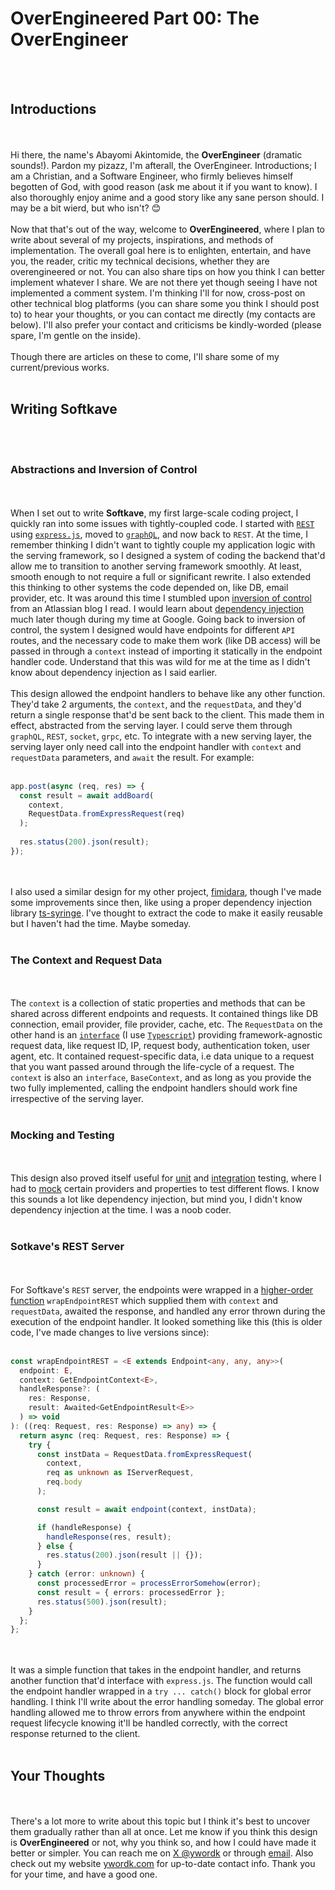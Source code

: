 # OverEngineered Part 00: The OverEngineer

<br></br>
## Introductions
<br></br>
Hi there, the name's Abayomi Akintomide, the **OverEngineer** (dramatic sounds!).
Pardon my pizazz, I'm afterall, the OverEngineer. Introductions; I am a Christian,
and a Software Engineer, who firmly believes himself begotten of God, with good reason
(ask me about it if you want to know). I also thoroughly enjoy anime and a good story
like any sane person should. I may be a bit wierd, but who isn't? 😊
<br></br>
Now that that's out of the way, welcome to **OverEngineered**, where I plan to
write about several of my projects, inspirations, and methods of implementation.
The overall goal here is to enlighten, entertain, and have you, the reader,
critic my technical decisions, whether they are overengineered or not. You can
also share tips on how you think I can better implement whatever I share. We are
not there yet though seeing I have not implemented a comment system. I'm
thinking I'll for now, cross-post on other technical blog platforms (you can
share some you think I should post to) to hear your thoughts, or you can contact
me directly (my contacts are below). I'll also prefer your contact and
criticisms be kindly-worded (please spare, I'm gentle on the inside).
<br></br>
Though there are articles on these to come, I'll share some of my current/previous
works.
<br></br>

## Writing Softkave

<br></br>
### Abstractions and Inversion of Control
<br></br>
When I set out to write **Softkave**, my first large-scale coding project, I quickly ran into some issues with tightly-coupled code. I started with [`REST`](https://en.wikipedia.org/wiki/Representational_state_transfer) using [`express.js`](https://expressjs.com/), moved to [`graphQL`](https://graphql.org/), and now back to `REST`. At the time, I remember thinking I didn't want to tightly couple my application logic with the serving framework, so I designed a system of coding the backend that'd allow me to transition to another serving framework smoothly. At least, smooth enough to not require a full or significant rewrite. I also extended this thinking to other systems the code depended on, like DB, email provider, etc. It was around this time I stumbled upon [inversion of control](https://en.wikipedia.org/wiki/Inversion_of_control) from an Atlassian blog I read. I would learn about [dependency injection](https://en.wikipedia.org/wiki/Dependency_injection) much later though during my time at Google. Going back to inversion of control, the system I designed would have endpoints for different `API` routes, and the necessary code to make them work (like DB access) will be passed in through a `context` instead of importing it statically in the endpoint handler code. Understand that this was wild for me at the time as I didn't know about dependency injection as I said earlier.
<br></br>
This design allowed the endpoint handlers to behave like any other function. They'd take 2 arguments, the `context`, and the `requestData`, and they'd return a single response that'd be sent back to the client. This made them in effect, abstracted from the serving layer. I could serve them through `graphQL`, `REST`, `socket`, `grpc`, etc. To integrate with a new serving layer, the serving layer only need call into the endpoint handler with `context` and `requestData` parameters, and `await` the result. For example:
<br></br>
```typescript
app.post(async (req, res) => {
  const result = await addBoard(
    context, 
    RequestData.fromExpressRequest(req)
  );
  
  res.status(200).json(result);
});
```
<br></br>
I also used a similar design for my other project, [fimidara](https://www.fimidara.com), though I've made some improvements since then, like using a proper dependency injection library [ts-syringe](https://github.com/microsoft/tsyringe). I've thought to extract the code to make it easily reusable but I haven't had the time. Maybe someday.
<br></br>

### The Context and Request Data

<br></br>
The `context` is a collection of static properties and methods that can be
shared across different endpoints and requests. It contained things like DB
connection, email provider, file provider, cache, etc. The `RequestData` on the
other hand is an
[`interface`](https://www.typescriptlang.org/docs/handbook/interfaces.html) (I
use [`Typescript`](https://www.typescriptlang.org/)) providing
framework-agnostic request data, like request ID, IP, request body,
authentication token, user agent, etc. It contained request-specific data, i.e
data unique to a request that you want passed around through the life-cycle of a
request. The `context` is also an `interface`, `BaseContext`, and as long as you
provide the two fully implemented, calling the endpoint handlers should work
fine irrespective of the serving layer.
<br></br>

### Mocking and Testing

<br></br>
This design also proved itself useful for
[unit](https://en.wikipedia.org/wiki/Unit_testing) and
[integration](https://en.wikipedia.org/wiki/Integration_testing) testing, where
I had to [mock](https://en.wikipedia.org/wiki/Mock_object) certain providers and
properties to test different flows. I know this sounds a lot like dependency
injection, but mind you, I didn't know dependency injection at the time. I was a
noob coder.
<br></br>

### Sotkave's REST Server

<br></br>
For Softkave's `REST` server, the endpoints were wrapped in a [higher-order
function](https://en.wikipedia.org/wiki/Higher-order_function)
`wrapEndpointREST` which supplied them with `context` and `requestData`, awaited
the response, and handled any error thrown during the execution of the endpoint
handler. It looked something like this (this is older code, I've made changes to
live versions since):
<br></br>

```typescript
const wrapEndpointREST = <E extends Endpoint<any, any, any>>(
  endpoint: E,
  context: GetEndpointContext<E>,
  handleResponse?: (
    res: Response,
    result: Awaited<GetEndpointResult<E>>
  ) => void
): ((req: Request, res: Response) => any) => {
  return async (req: Request, res: Response) => {
    try {
      const instData = RequestData.fromExpressRequest(
        context,
        req as unknown as IServerRequest,
        req.body
      );

      const result = await endpoint(context, instData);

      if (handleResponse) {
        handleResponse(res, result);
      } else {
        res.status(200).json(result || {});
      }
    } catch (error: unknown) {
      const processedError = processErrorSomehow(error);
      const result = { errors: processedError };
      res.status(500).json(result);
    }
  };
};
```

<br></br>
It was a simple function that takes in the endpoint handler, and returns another
function that'd interface with `express.js`. The function would call the
endpoint handler wrapped in a `try ... catch()` block for global error handling.
I think I'll write about the error handling someday. The global error handling
allowed me to throw errors from anywhere within the endpoint request lifecycle
knowing it'll be handled correctly, with the correct response returned to the
client.
<br></br>

## Your Thoughts

<br></br>
There's a lot more to write about this topic but I think it's best to uncover
them gradually rather than all at once. Let me know if you think this design is
**OverEngineered** or not, why you think so, and how I could have made it better
or simpler. You can reach me on [X @ywordk](https://x.com/ywordk) or through
[email](mailto:ywordk@gmail.com). Also check out my website
[ywordk.com](https://www.ywordk.com) for up-to-date contact info. Thank you for
your time, and have a good one.
